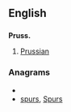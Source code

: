 ==English==

==={{abbreviation}}===
'''Pruss.'''

# [[Prussian]]

===Anagrams===
* {{alphagram|prssu}}
* [[spurs#English|spurs]], [[Spurs#English|Spurs]]